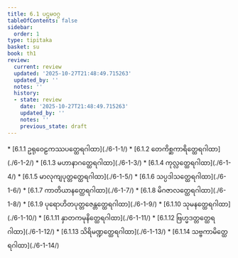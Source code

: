 ```yaml
---
title: 6.1 ပဌမဝဂ္ဂ
tableOfContents: false
sidebar:
  order: 1
type: tipitaka
basket: su
book: th1
review:
  current: review
  updated: '2025-10-27T21:48:49.715263'
  updated_by: ''
  notes: ''
  history:
  - state: review
    date: '2025-10-27T21:48:49.715263'
    updated_by: ''
    notes: ''
    previous_state: draft
---
```



<ReviewStatus review={frontmatter.review} showDetails={true} />

<HypothesisAnnotation frontmatter={frontmatter} />

<DynamicBreadcrumb />



<TableOfContents book="th1" section="6.1">
* [6.1.1 ဥရုဝေဠကဿပတ္ထေရဂါထာ](./6-1-1/)
* [6.1.2 တေကိစ္ဆကာရိတ္ထေရဂါထာ](./6-1-2/)
* [6.1.3 မဟာနာဂတ္ထေရဂါထာ](./6-1-3/)
* [6.1.4 ကုလ္လတ္ထေရဂါထာ](./6-1-4/)
* [6.1.5 မာလုကျပုတ္တတ္ထေရဂါထာ](./6-1-5/)
* [6.1.6 သပ္ပဒါသတ္ထေရဂါထာ](./6-1-6/)
* [6.1.7 ကာတိယာနတ္ထေရဂါထာ](./6-1-7/)
* [6.1.8 မိဂဇာလတ္ထေရဂါထာ](./6-1-8/)
* [6.1.9 ပုရောဟိတပုတ္တဇေန္တတ္ထေရဂါထာ](./6-1-9/)
* [6.1.10 သုမနတ္ထေရဂါထာ](./6-1-10/)
* [6.1.11 နှာတကမုနိတ္ထေရဂါထာ](./6-1-11/)
* [6.1.12 ဗြဟ္မဒတ္တတ္ထေရဂါထာ](./6-1-12/)
* [6.1.13 သိရိမဏ္ဍတ္ထေရဂါထာ](./6-1-13/)
* [6.1.14 သဗ္ဗကာမိတ္ထေရဂါထာ](./6-1-14/)
</TableOfContents>